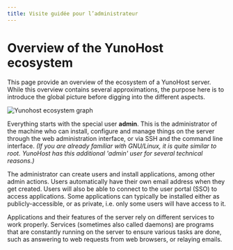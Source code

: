 ```yaml
---
title: Visite guidée pour l’administrateur
---
```


# Overview of the YunoHost ecosystem

This page provide an overview of the ecosystem of a YunoHost server. While this overview contains several approximations, the purpose here is to introduce the global picture before digging into the different aspects.

![Yunohost ecosystem graph](/img/ecosystem.png)

Everything starts with the special user **admin**. This is the administrator of the machine who can install, configure and manage things on the server through the web administration interface, or via SSH and the command line interface. *(If you are already familiar with GNU/Linux, it is quite similar to root. YunoHost has this additional 'admin' user for several technical reasons.)*

The administrator can create users and install applications, among other admin actions. Users automatically have their own email address when they get created. Users will also be able to connect to the user portal (SSO) to access applications. Some applications can typically be installed either as publicly-accessible, or as private, i.e. only some users will have access to it.

Applications and their features of the server rely on different services to work properly. Services (sometimes also called daemons) are programs that are constantly running on the server to ensure various tasks are done, such as answering to web requests from web browsers, or relaying emails.
